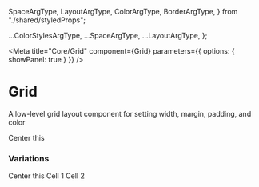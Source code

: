 


  SpaceArgType,
  LayoutArgType,
  ColorArgType,
  BorderArgType,
} from "./shared/styledProps";

  ...ColorStylesArgType,
  ...SpaceArgType,
  ...LayoutArgType,
};

<Meta
  title="Core/Grid"
  component={Grid}
  parameters={{ options: { showPanel: true } }}
/>

# Grid

A low-level grid layout component for setting width, margin, padding, and color

<Preview withToolbar>
  <Story name="Standard">
    <Grid direction="column" justify="center" minHeight="100vh">
      <Cell xs={12} textAlign="center" justify="center">
        <Flex p={2} border={"2px solid"} borderRadius={4} width="200px">
          <Text>Center this</Text>
        </Flex>
      </Cell>
    </Grid>
  </Story>
</Preview>

<Props of={Grid} />

### Variations

<Story name="Grid Variations">
  <Grid direction="column" justify="center" minHeight="100vh">
    <Cell xs={12} textAlign="center" justify="center">
      <Flex p={2} border={"2px solid"} borderRadius={4} width="200px">
        <Text>Center this</Text>
      </Flex>
    </Cell>
  </Grid>
  <Grid direction={"column"}>
    <Cell xs={3}>Cell 1</Cell>
    <Cell xs={6}>Cell 2</Cell>
  </Grid>
</Story>
